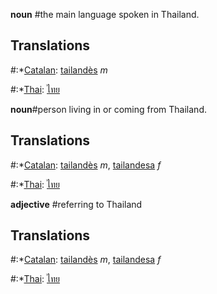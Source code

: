 '''noun''' #the main language spoken in Thailand.

==Translations==
#:*[[Catalan]]: [[tailandès]] ''m''
#:*[[Thai]]: [[ไทย]]

'''noun'''#person living in or coming from Thailand.

==Translations==
#:*[[Catalan]]: [[tailandès]] ''m'', [[tailandesa]] ''f''
#:*[[Thai]]: [[ไทย]]

'''adjective''' #referring to Thailand

==Translations==
#:*[[Catalan]]: [[tailandès]] ''m'', [[tailandesa]] ''f''
#:*[[Thai]]: [[ไทย]]